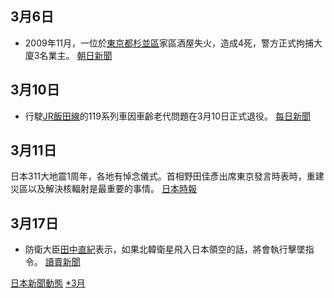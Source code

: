 <noinclude>{{MonthInJapan|2012|3}}</noinclude>
{{main|2012年日本}}

==3月6日==
*2009年11月，一位於[[東京都|東京都]][[杉並區|杉並區]]家區酒屋失火，造成4死，警方正式拘捕大廈3名業主。 [https://web.archive.org/web/20120306035239/http://www.asahi.com/national/update/0306/TKY201203060187.html 朝日新聞]
==3月10日==
*行駛[[JR飯田線|JR飯田線]]的119系列車因車齡老代問題在3月10日正式退役。 [https://archive.is/20130501122833/mainichi.jp/select/wadai/news/20120311mog00m040005000c.html 每日新聞]

==3月11日==
日本311大地震1周年，各地有悼念儀式。首相野田佳彥出席東京發言時表時，重建災區以及解決核輻射是最重要的事情。 [http://www.japantimes.co.jp/text/nn20120312a2.html 日本時報] {{Wayback|url=http://www.japantimes.co.jp/text/nn20120312a2.html |date=20120714072607 }}

==3月17日==
*防衛大臣[[田中直紀|田中直紀]]表示，如果北韓衛星飛入日本領空的話，將會執行擊墜指令。 [http://www.yomiuri.co.jp/politics/news/20120317-OYT1T00658.htm?from=main2 讀賣新聞]



<noinclude>
{{Portal:日本新聞動態/Footer}}
[[Category:2012年3月|日本新聞動態]]
[[Category:2012年日本|*3月]]
</noinclude>